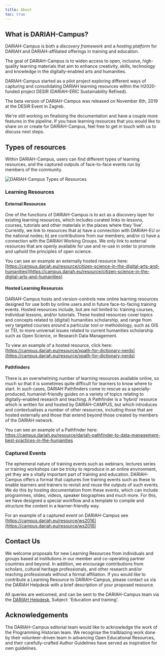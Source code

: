 ```yaml
---
title: About
toc: true
---
```


## What is DARIAH-Campus?

DARIAH-Campus is both a _discovery framework_ and a _hosting platform_ for
DARIAH and DARIAH-affiliated offerings in training and education.

The goal of DARIAH-Campus is to widen access to open, inclusive, high-quality
learning materials that aim to enhance creativity, skills, technology and
knowledge in the digitally-enabled arts and humanities.

DARIAH-Campus started as a pilot project exploring different ways of capturing
and consolidating DARIAH learning resources within the H2020-funded project
DESIR (DARIAH-ERIC Sustainability Refined).

The beta version of DARIAH-Campus was released on November 6th, 2019 at the
DESIR Event in Zagreb.

We're still working on finalising the documentation and have a couple more
features in the pipeline. If you have learning resources that you would like to
share on or create for DARIAH-Campus, feel free to get in touch with us to
discuss next steps.

## Types of resources

Within DARIAH-Campus, users can find different types of learning resources, and
the captured outputs of face-to-face events run by members of the community.

![DARIAH-Campus Types of Resources](images/DC_types_of_resources.png)

### Learning Resources

#### External Resources

One of the functions of DARIAH-Campus is to act as a discovery layer for
existing learning resources, which includes curated links to lessons, courses,
tutorials and other materials in the places where they ‘live’. Currently, we
link to resources that a) have a connection with DARIAH-EU or the national
nodes; b) are contributions from our members; and/or c) have a connection with
the DARIAH Working Groups. We only link to external resources that are openly
available for use and re-use in order to promote and uphold the principles of
open science.

You can see an example an externally hosted resource here:
[https://campus.dariah.eu/resource/citizen-science-in-the-digital-arts-and-humanities](https://campus.dariah.eu/resource/citizen-science-in-the-digital-arts-and-humanities)

#### Hosted Learning Resources

DARIAH-Campus hosts and version-controls new online learning resources designed
for use both by online users and in future face-to-facing training events.
Hosted resources include, but are not limited to: training courses, individual
lessons, and/or tutorials. These hosted resources cover topics and concepts
related to (digital) humanities scholarship, and range from very targeted
courses around a particular tool or methodology, such as GIS or TEI, to more
universal issues related to current humanities scholarship such as Open Science,
or Research Data Management.

To view an example of a hosted resource, click here:
[https://campus.dariah.eu/resource/xpath-for-dictionary-nerds](https://campus.dariah.eu/resource/xpath-for-dictionary-nerds)

#### Pathfinders

There is an overwhelming number of learning resources available online, so much
so that it is sometimes quite difficult for learners to know where to start. In
such cases, DARIAH Pathfinders come to rescue as a specially-produced,
humanist-friendly guides on a variety of topics relating to digitally-enabled
research and teaching. A Pathfinder is a ‘hybrid’ resource which is written for
and hosted by DARIAH-CAMPUS, but which introduces and contextualises a number of
other resources, including those that are hosted externally and those that
extend beyond those created by members of the DARIAH network.

You can see an example of a Pathfinder here:
[https://campus.dariah.eu/resource/dariah-pathfinder-to-data-management-best-practices-in-the-humanities ](https://campus.dariah.eu/resource/dariah-pathfinder-to-data-management-best-practices-in-the-humanities)

### Captured Events

The ephemeral nature of training events such as webinars, lectures series or
training workshops can be tricky to reproduce in an online environment, yet they
are a vitally important part of training and education. DARIAH-Campus offers a
format that captures live training events such as these to enable learners and
trainers to revisit and reuse the outputs of such events. We do this by hosting
documentation from these events, which can include programmes, slides, videos,
speaker biographies and much more. For this, we have designed a special workflow
and a template to compile and structure the content in a learner-friendly way.

For an example of a captured event on DARIAH-Campus see
[https://campus.dariah.eu/resource/ws2016](https://campus.dariah.eu/resource/ws2016)

## Contact Us

<Panel>
  We welcome proposals for new Learning Resources from individuals and groups
  based at institutions in our member and co-operating partner countries and
  beyond. In addition, we encourage contributions from scholars, cultural
  heritage professionals, and other research and/or teaching professionals
  without a formal affiliation. If you would like to contribute a Learning
  Resource to DARIAH-Campus, please contact us via the DARIAH Helpdesk with a
  brief description of your proposed resource.
</Panel>

All queries are welcomed, and can be sent to the DARIAH-Campus team via the
[DARIAH Helpdesk](https://www.dariah.eu/helpdesk/), Subject: 'Education and
training'.

## Acknowledgements

The DARIAH-Campus editorial team would like to acknowledge the work of the
Programming Historian team. We recognise the trailblazing work done by their
volunteer-driven team in advancing Open Educational Resources, and their
carefully-crafted Author Guidelines have served as inspiration for own
guidelines.
